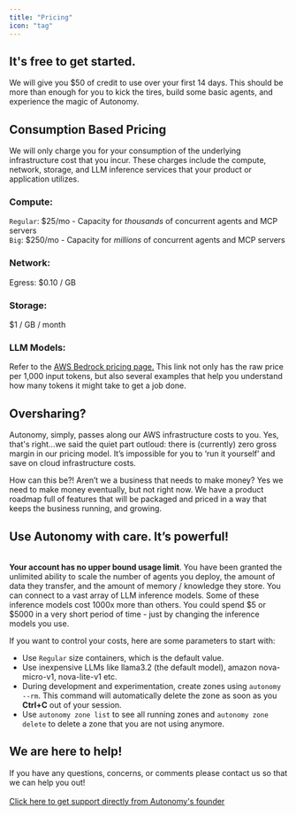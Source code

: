 ```yaml
---
title: "Pricing"
icon: "tag"
---
```


## It's free to get started.

We will give you \$50 of credit to use over your first 14 days. This should be more than enough for you to kick the tires, build some basic agents, and experience the magic of Autonomy.

## **Consumption Based Pricing**

We will only charge you for your consumption of the underlying infrastructure cost that you incur. These charges include the compute, network, storage, and LLM inference services that your product or application utilizes. 

### Compute:

`Regular`: \$25/mo - Capacity for _thousands_ of concurrent agents and MCP servers\
`Big`: \$250/mo - Capacity for _millions_ of concurrent agents and MCP servers

### Network:

Egress: \$0.10 / GB

### Storage:

\$1 / GB / month

### LLM Models:

Refer to the [AWS Bedrock pricing page.](https://aws.amazon.com/bedrock/pricing/) This link not only has the raw price per 1,000 input tokens, but also several examples that help you understand how many tokens it might take to get a job done.

## Oversharing?

Autonomy, simply, passes along our AWS infrastructure costs to you. Yes, that's right...we said the quiet part outloud: there is (currently) zero gross margin in our pricing model. It’s impossible for you to ‘run it yourself’ and save on cloud infrastructure costs.

How can this be?! Aren’t we a business that needs to make money? Yes we need to make money eventually, but not right now. We have a product roadmap full of features that will be packaged and priced in a way that keeps the business running, and growing.

## Use Autonomy with care. It’s powerful!

\
**Your account has no upper bound usage limit**. You have been granted the unlimited ability to scale the number of agents you deploy, the amount of data they transfer, and the amount of memory / knowledge they store. You can connect to a vast array of LLM inference models. Some of these inference models cost 1000x more than others. You could spend \$5 or \$5000 in a very short period of time - just by changing the inference models you use.

If you want to control your costs, here are some parameters to start with:

- Use `Regular` size containers, which is the default value.
- Use inexpensive LLMs like llama3.2 (the default model), amazon nova-micro-v1, nova-lite-v1 etc.
- During development and experimentation, create zones using `autonomy --rm`. This command will automatically delete the zone as soon as you **Ctrl+C** out of your session.
- Use `autonomy zone list` to see all running zones and `autonomy zone delete` to delete a zone that you are not using anymore.

## We are here to help!

If you have any questions, concerns, or comments please contact us so that we can help you out!\
\
[Click here to get support directly from Autonomy's founder](https://autonomy.computer/contact/form)